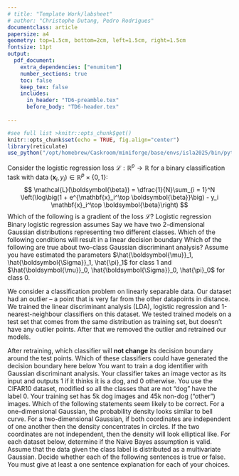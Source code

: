 ```yaml
---
# title: "Template Work/labsheet"
# author: "Christophe Dutang, Pedro Rodrigues"
documentclass: article
papersize: a4
geometry: top=1.5cm, bottom=2cm, left=1.5cm, right=1.5cm
fontsize: 11pt
output: 
  pdf_document:
    extra_dependencies: ["enumitem"]
    number_sections: true
    toc: false
    keep_tex: false
    includes:
      in_header: "TD6-preamble.tex"
      before_body: "TD6-header.tex"
      
---
```


<!-- see help at https://bookdown.org/yihui/rmarkdown-cookbook/latex-output.html -->

```r
#see full list >knitr::opts_chunk$get()
knitr::opts_chunk$set(echo = TRUE, fig.align="center")
library(reticulate)
use_python("/opt/homebrew/Caskroom/miniforge/base/envs/isla2025/bin/python", required = T)
```

\section*{$\blacktriangleright$~Exercise 1: Logistic regression (credits to EPFL CS-433)}
Consider the logistic regression loss $\mathcal{L}: \mathbb{R}^p \to \mathbb{R}$ for a binary classification task with data $(\mathbf{x}_i, y_i) \in \mathbb{R}^p \times \{0, 1\}$:
$$
\mathcal{L}(\boldsymbol{\beta}) = \dfrac{1}{N}\sum_{i = 1}^N \left(\log\big(1 + e^{\mathbf{x}_i^\top \boldsymbol{\beta}}\big) - y_i \mathbf{x}_i^\top \boldsymbol{\beta}\right)
$$
Which of the following is a gradient of the loss $\mathcal{L}$?
\begin{itemize}
 \renewcommand{\labelitemi}{\scriptsize$\square$}
\item[(A)] $\nabla \mathcal{L}(\boldsymbol{\beta}) = \dfrac{1}{N}\displaystyle\sum_{i = 1}^N \left(\mathbf{x}_i \dfrac{e^{\mathbf{x}_i^\top \boldsymbol{\beta}}}{1 + e^{\mathbf{x}_i^\top \boldsymbol{\beta}}} - y_i \mathbf{x}_i^\top \boldsymbol{\beta}\right)$
\item[(B)] $\nabla \mathcal{L}(\boldsymbol{\beta}) = \dfrac{1}{N}\displaystyle\sum_{i = 1}^N \mathbf{x}_i\left(y_i - \dfrac{e^{\mathbf{x}_i^\top \boldsymbol{\beta}}}{1 + e^{\mathbf{x}_i^\top \boldsymbol{\beta}}}\right)$
\item[{\color{blue}(C)}] $\nabla \mathcal{L}(\boldsymbol{\beta}) = \dfrac{1}{N}\displaystyle\sum_{i = 1}^N \mathbf{x}_i\left(\dfrac{1}{1 + e^{\mathbf{x}_i^\top \boldsymbol{\beta}}} - y_i\right)$
\item[(D)] None of the above.
\end{itemize}

\section*{$\blacktriangleright$~Exercise 2: Logistic regression (credits to Berkeley CS-189)}
Logistic regression
\begin{itemize}
\item[(A)] Assumes that the distribution of the data is Gaussian
\item[{\color{blue}(B)}] Minimizes a convex cost function
\item[(C)] Has a closed-form solution
\item[(D)] None of the above
\end{itemize}

\section*{$\blacktriangleright$~Exercise 3 (credits to EPFL CS-433)}
Binary logistic regression assumes
\begin{itemize}
\item[(A)] Linear relationship between the input variables.
\item[(B)] Linear relationship between the observations.
\item[{\color{blue}(C)}] Linear relationship between the input variables and the inverse sigmoid of the probability of the event that the outcome $Y = 1$.
\item[(D)] Linear relationship between the input variables and the probability of the event that the outcome $Y=1$.
\end{itemize}

\section*{$\blacktriangleright$~Exercise 4: Two gaussians (credits to Berkeley CS-189)}
Say we have two 2-dimensional Gaussian distributions representing two different classes. Which of the following conditions will result in a linear decision boundary
\begin{itemize}
\item[{\color{blue}(A)}] Same covariance matrix for both classes.
\item[(B)] Same mean for both classes.
\item[(C)] Different covariance matrix for each class.
\item[(D)] None of the above.
\end{itemize}

\section*{$\blacktriangleright$~Exercise 5: Gaussian discriminant analysis (credits to Berkeley CS-189)}
Which of the following are true about two-class Gaussian discriminant analysis? Assume you have estimated the parameters $\hat{\boldsymbol{\mu}}_1, \hat{\boldsymbol{\Sigma}}_1, \hat{\pi}_1$ for class 1 and $\hat{\boldsymbol{\mu}}_0, \hat{\boldsymbol{\Sigma}}_0, \hat{\pi}_0$ for class 0.
\begin{itemize}
\item[(A)] If $\hat{\boldsymbol{\mu}}_1 = \hat{\boldsymbol{\mu}}_0$ and $\hat{\pi}_1 = \hat{\pi}_0$, then the LDA and QDA classifiers are identical.
\item[(B)] If $\hat{\boldsymbol{\Sigma}}_1 = \boldsymbol{I}$ and $\hat{\boldsymbol{\Sigma}}_0 = 5\boldsymbol{I}$, then the LDA and QDA classifiers are identical.
\item[{\color{blue}(C)}] If $\hat{\boldsymbol{\Sigma}}_1 = \hat{\boldsymbol{\Sigma}}_0$, $\hat{\pi}_0 = 1/6$ and $\hat{\pi}_1 = 5/6$, then the LDA and QDA classifiers are identical.
\item[(D)] None of the above.
\end{itemize}

\section*{$\blacktriangleright$~Exercise 6 (credits to EPFL CS-433)}
We consider a classification problem on linearly separable data. Our dataset had an outlier -- a point that is very far from the other datapoints in distance. We trained the linear discriminant analysis (LDA), logistic regression and 1-nearest-neighbour classifiers on this dataset. We tested trained models on a test set that comes from the same distribution as training set, but doesn’t have any outlier points. After that we removed the outlier and retrained our models.

After retraining, which classifier will **not change** its decision boundary around the test points.
\begin{itemize}
 \renewcommand{\labelitemi}{\scriptsize$\square$}
\item[(A)] Logistic regression.
\item[{\color{blue}(B)}] 1-nearest-neighbors classifier.
\item[(C)] LDA.
\item[(D)] None of them.
\end{itemize}

\section*{$\blacktriangleright$~Exercise 7: Classifier boundary (credits to EPFL CS-189)}
Which of these classifiers could have generated the decision boundary here below
\begin{figure}[h]
\centering
\includegraphics[width=0.45\columnwidth]{figure_ex7.pdf}
\end{figure}
\begin{itemize}
\item[{\color{blue}(A)}] 1-NN
\item[(B)] Logistic regression
\item[(C)] Quadratic discriminant analysis
\item[(D)] None of the above.
\end{itemize}

\section*{$\blacktriangleright$~Exercise 8 (credits to Berkeley CS-189)}
You want to train a dog identifier with Gaussian discriminant analysis. Your classifier takes an image vector as its input and outputs 1 if it thinks it is a dog, and 0 otherwise. You use the CIFAR10 dataset, modified so all the classes that are not "dog" have the label 0. Your training set has 5k dog images and 45k non-dog ("other") images. Which of the following statements seem likely to be correct.
\begin{itemize}
\item[(A)] LDA has an advantage over QDA because the two classes have different numbers of training examples.
\item[(B)] QDA has an advantage over LDA because the two classes have different numbers of training examples.
\item[(C)] LDA has an advantage over QDA because the two classes are expected to have very different covariance matrices.
\item[{\color{blue}(D)}] QDA has an advantage over LDA because the two classes are expected to have very different covariance matrices.
\end{itemize}

\section*{$\blacktriangleright$~Exercise 9 (credits to CMU 10-701)}
For a one-dimensional Gaussian, the probability density looks similar to bell curve. For a two-dimensional Gaussian, if both coordinates are independent of one another then the density concentrates in circles. If the two coordinates are not independent, then the density will look elliptical like. For each dataset below, determine if the Naive Bayes assumption is valid. Assume that the data given the class label is distributed as a multivariate Gaussian.
\begin{figure}[h]
\centering
\includegraphics[width=0.60\columnwidth]{figure_ex9.png}
\end{figure}

\section*{$\blacktriangleright$~Exercise 10 (credits to CMU 10-701)}
Decide whether each of the following sentences is true or false. You must give at least a one sentence explanation for each of your choices.
\begin{itemize}
\item[(01)] Decision trees are learned by minimizing information gain {\color{blue}(F)}
\item[(02)] The coefficients $\alpha$ assigned to the classifiers assembled by AdaBoost are always non-negative {\color{blue}(F)}
\item[(03)] Maximizing the likelihood of logistic regression model yields multiple local optima {\color{blue}(F)}
\item[(04)] No classifier can do better than a naive Bayes classifier if the distribution of the data is known {\color{blue}(F)}
\item[(05)] In the discriminative approach to solving classification problems, we model the conditional probability of the labels given the observations {\color{blue}(T)}
\item[(06)] Students from ENSIMAG and PHELMA are trying to solve the same logistic regression problem for a dataset. The PHELMA group claims that their initialization point will lead to a much better optimum than ENSIMAG’s initialization point. PHELMA is correct. {\color{blue}(F)}
\item[(07)] In AdaBoost we start with a Gaussian weight distribution over the training samples {\color{blue}(F)}
\item[(08)] A 1-NN classifier has higher variance than a 3-NN classifier {\color{blue}(T)}
\end{itemize}

